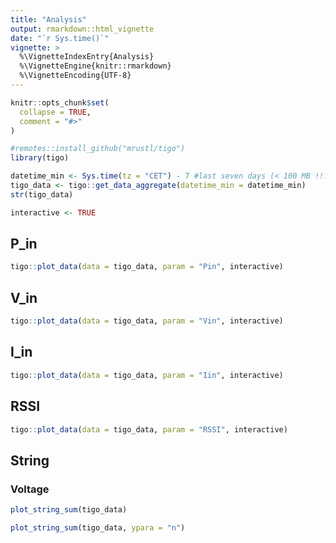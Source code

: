 ```yaml
---
title: "Analysis"
output: rmarkdown::html_vignette
date: "`r Sys.time()`"
vignette: >
  %\VignetteIndexEntry{Analysis}
  %\VignetteEngine{knitr::rmarkdown}
  %\VignetteEncoding{UTF-8}
---
```


```r
knitr::opts_chunk$set(
  collapse = TRUE,
  comment = "#>"
)
```

```r
#remotes::install_github("mrustl/tigo")
library(tigo)

datetime_min <- Sys.time(tz = "CET") - 7 #last seven days (< 100 MB !!!)
tigo_data <- tigo::get_data_aggregate(datetime_min = datetime_min) 
str(tigo_data)

interactive <- TRUE
```


## P_in 

```r
tigo::plot_data(data = tigo_data, param = "Pin", interactive)
```

## V_in 

```r
tigo::plot_data(data = tigo_data, param = "Vin", interactive)
```

## I_in 

```r
tigo::plot_data(data = tigo_data, param = "Iin", interactive)
```

## RSSI 

```r
tigo::plot_data(data = tigo_data, param = "RSSI", interactive)
```

## String 

### Voltage 

```r
plot_string_sum(tigo_data)
```

```r
plot_string_sum(tigo_data, ypara = "n")
```
